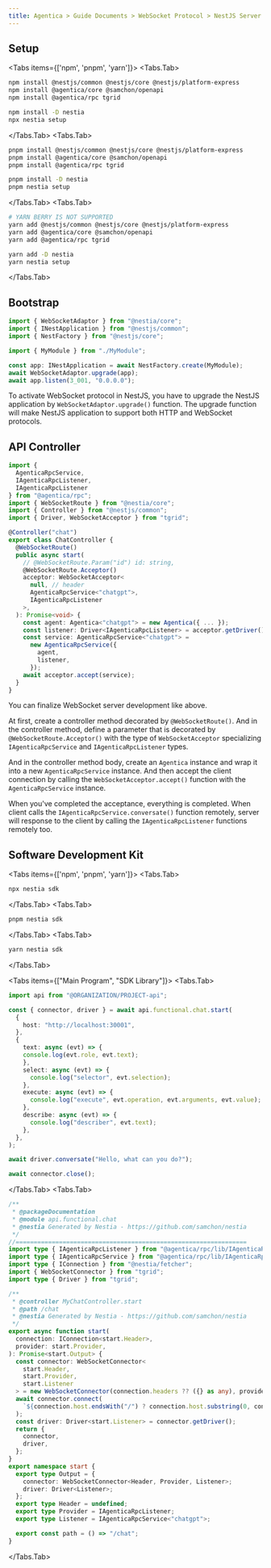 ```yaml
---
title: Agentica > Guide Documents > WebSocket Protocol > NestJS Server
---
```


## Setup
<Tabs items={['npm', 'pnpm', 'yarn']}>
  <Tabs.Tab>
```bash filename="Terminal" copy
npm install @nestjs/common @nestjs/core @nestjs/platform-express
npm install @agentica/core @samchon/openapi
npm install @agentica/rpc tgrid

npm install -D nestia
npx nestia setup
```
  </Tabs.Tab>
  <Tabs.Tab>
```bash filename="Terminal" copy
pnpm install @nestjs/common @nestjs/core @nestjs/platform-express
pnpm install @agentica/core @samchon/openapi
pnpm install @agentica/rpc tgrid

pnpm install -D nestia
pnpm nestia setup
```
  </Tabs.Tab>
  <Tabs.Tab>
```bash filename="Terminal" copy
# YARN BERRY IS NOT SUPPORTED
yarn add @nestjs/common @nestjs/core @nestjs/platform-express
yarn add @agentica/core @samchon/openapi
yarn add @agentica/rpc tgrid

yarn add -D nestia
yarn nestia setup
```
  </Tabs.Tab>
</Tabs>




## Bootstrap
```typescript filename="nestjs/src/main.ts" showLineNumbers copy
import { WebSocketAdaptor } from "@nestia/core";
import { INestApplication } from "@nestjs/common";
import { NestFactory } from "@nestjs/core";

import { MyModule } from "./MyModule";

const app: INestApplication = await NestFactory.create(MyModule);
await WebSocketAdaptor.upgrade(app);
await app.listen(3_001, "0.0.0.0");
```

To activate WebSocket protocol in NestJS, you have to upgrade the NestJS application by `WebSocketAdaptor.upgrade()` function. The upgrade function will make NestJS application to support both HTTP and WebSocket protocols.




## API Controller
```typescript filename="nestjs/src/chat.controller.ts" showLineNumbers copy
import { 
  AgenticaRpcService,
  IAgenticaRpcListener,
  IAgenticaRpcListener
} from "@agentica/rpc";
import { WebSocketRoute } from "@nestia/core";
import { Controller } from "@nestjs/common";
import { Driver, WebSocketAcceptor } from "tgrid";

@Controller("chat")
export class ChatController {
  @WebSocketRoute()
  public async start(
    // @WebSocketRoute.Param("id") id: string,
    @WebSocketRoute.Acceptor()
    acceptor: WebSocketAcceptor<
      null, // header
      AgenticaRpcService<"chatgpt">,
      IAgenticaRpcListener
    >,
  ): Promise<void> {
    const agent: Agentica<"chatgpt"> = new Agentica({ ... });
    const listener: Driver<IAgenticaRpcListener> = acceptor.getDriver();
    const service: AgenticaRpcService<"chatgpt"> = 
      new AgenticaRpcService({
        agent,
        listener,
      });
    await acceptor.accept(service);
  }
}
```

You can finalize WebSocket server development like above.

At first, create a controller method decorated by `@WebSocketRoute()`. And in the controller method, define a parameter that is decorated by `@WebSocketRoute.Acceptor()` with the type of `WebSocketAcceptor` specializing `IAgenticaRpcService` and `IAgenticaRpcListener` types.

And in the controller method body, create an `Agentica` instance and wrap it into a new `AgenticaRpcService` instance. And then accept the client connection by calling the `WebSocketAcceptor.accept()` function with the `AgenticaRpcService` instance.

When you've completed the acceptance, everything is completed. When client calls the `IAgenticaRpcService.conversate()` function remotely, server will response to the client by calling the `IAgenticaRpcListener` functions remotely too.




## Software Development Kit
<Tabs items={['npm', 'pnpm', 'yarn']}>
  <Tabs.Tab>
```bash filename="Terminal" copy
npx nestia sdk
```
  </Tabs.Tab>
  <Tabs.Tab>
```bash filename="Terminal" copy
pnpm nestia sdk
```
  </Tabs.Tab>
  <Tabs.Tab>
```bash filename="Terminal" copy
yarn nestia sdk
```
  </Tabs.Tab>
</Tabs>


<Tabs items={["Main Program", "SDK Library"]}>
  <Tabs.Tab>
```typescript filename="client/src/main.ts" showLineNumbers copy
import api from "@ORGANIZATION/PROJECT-api";

const { connector, driver } = await api.functional.chat.start(
  {
    host: "http://localhost:30001",
  },
  {
    text: async (evt) => {
    console.log(evt.role, evt.text);
    },
    select: async (evt) => {
      console.log("selector", evt.selection);
    },
    execute: async (evt) => {
      console.log("execute", evt.operation, evt.arguments, evt.value);
    },
    describe: async (evt) => {
      console.log("describer", evt.text);
    },
  },
);

await driver.conversate("Hello, what can you do?");

await connector.close();
```
  </Tabs.Tab>
  <Tabs.Tab>
```typescript filename="server/api/functional/chat/index.ts" showLineNumbers copy
/**
 * @packageDocumentation
 * @module api.functional.chat
 * @nestia Generated by Nestia - https://github.com/samchon/nestia
 */
//================================================================
import type { IAgenticaRpcListener } from "@agentica/rpc/lib/IAgenticaRpcListener";
import type { IAgenticaRpcService } from "@agentica/rpc/lib/IAgenticaRpcService";
import type { IConnection } from "@nestia/fetcher";
import { WebSocketConnector } from "tgrid";
import type { Driver } from "tgrid";

/**
 * @controller MyChatController.start
 * @path /chat
 * @nestia Generated by Nestia - https://github.com/samchon/nestia
 */
export async function start(
  connection: IConnection<start.Header>,
  provider: start.Provider,
): Promise<start.Output> {
  const connector: WebSocketConnector<
    start.Header,
    start.Provider,
    start.Listener
  > = new WebSocketConnector(connection.headers ?? ({} as any), provider);
  await connector.connect(
    `${connection.host.endsWith("/") ? connection.host.substring(0, connection.host.length - 1) : connection.host}${start.path()}`,
  );
  const driver: Driver<start.Listener> = connector.getDriver();
  return {
    connector,
    driver,
  };
}
export namespace start {
  export type Output = {
    connector: WebSocketConnector<Header, Provider, Listener>;
    driver: Driver<Listener>;
  };
  export type Header = undefined;
  export type Provider = IAgenticaRpcListener;
  export type Listener = IAgenticaRpcService<"chatgpt">;

  export const path = () => "/chat";
}
```
  </Tabs.Tab>
</Tabs>